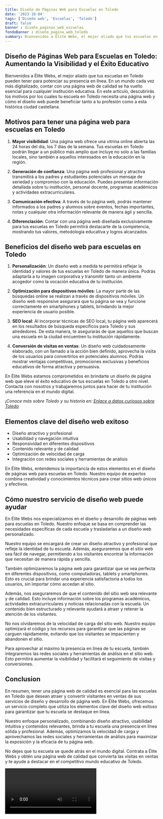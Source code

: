 ```yaml
---
title: Diseño de Páginas Web para Escuelas en Toledo
date: '2023-10-04'
tags: ['Diseño web', 'Escuelas', 'Toledo']
draft: false
banner : diseño_paginas_web_escuelas
fondoBanner : diseño_pagina_web_toledo
summary: Bienvenidos a Élite Webs, el mejor aliado que tus escuelas en Toledo pueden tener para potenciar su presencia en línea. En un mundo cada vez más digitalizado, contar con una página web de calidad se ha vuelto esencial para cualquier institución educativa. En este artículo, descubrirás los motivos por los cuales tu escuela en Toledo necesita una página web y cómo el diseño web puede beneficiar tanto a tu profesión como a esta histórica ciudad castellana.
---
```


## Diseño de Páginas Web para Escuelas en Toledo: Aumentando la Visibilidad y el Éxito Educativo

Bienvenidos a Élite Webs, el mejor aliado que tus escuelas en Toledo pueden tener para potenciar su presencia en línea. En un mundo cada vez más digitalizado, contar con una página web de calidad se ha vuelto esencial para cualquier institución educativa. En este artículo, descubrirás los motivos por los cuales tu escuela en Toledo necesita una página web y cómo el diseño web puede beneficiar tanto a tu profesión como a esta histórica ciudad castellana.

## Motivos para tener una página web para escuelas en Toledo

1. **Mayor visibilidad**: Una página web ofrece una vitrina online abierta las 24 horas del día, los 7 días de la semana. Tus escuelas en Toledo podrán llegar a un público más amplio que incluye no solo a las familias locales, sino también a aquellos interesados en la educación en la región.

2. **Generación de confianza**: Una página web profesional y atractiva transmitirá a los padres y estudiantes potenciales un mensaje de seriedad y compromiso con la educación. Puedes presentar información detallada sobre tu institución, personal docente, programas académicos y actividades extracurriculares.

3. **Comunicación efectiva**: A través de tu página web, podrás mantener informados a los padres y alumnos sobre eventos, fechas importantes, notas y cualquier otra información relevante de manera ágil y sencilla.

4. **Diferenciación**: Contar con una página web diseñada exclusivamente para tus escuelas en Toledo permitirá destacarte de la competencia, mostrando tus valores, metodología educativa y logros alcanzados.

## Beneficios del diseño web para escuelas en Toledo

1. **Personalización**: Un diseño web a medida te permitirá reflejar la identidad y valores de tus escuelas en Toledo de manera única. Podrás adaptarla a tu imagen corporativa y transmitir tanto un ambiente acogedor como la vocación educativa de tu institución.

2. **Optimización para dispositivos móviles**: La mayor parte de las búsquedas online se realizan a través de dispositivos móviles. Un diseño web responsive asegurará que tu página se vea y funcione correctamente en smartphones y tablets, brindando la mejor experiencia de usuario posible.

3. **SEO local**: Al incorporar técnicas de SEO local, tu página web aparecerá en los resultados de búsqueda específicos para Toledo y sus alrededores. De esta manera, te asegurarás de que aquellos que buscan una escuela en la ciudad encuentren tu institución rápidamente.

4. **Conversión de visitas en ventas**: Un diseño web cuidadosamente elaborado, con un llamado a la acción bien definido, aprovecha la visita de los usuarios para convertirlos en potenciales alumnos. Podrás mostrar ventajas competitivas, promociones exclusivas y beneficios educativos de forma atractiva y persuasiva.

En Élite Webs estamos comprometidos en brindarte un diseño de página web que eleve el éxito educativo de tus escuelas en Toledo a otro nivel. Contacta con nosotros y trabajaremos juntos para hacer de tu institución una referencia en el mundo digital.

_¡Conoce más sobre Toledo y su historia en: [Enlace a datos curiosos sobre Toledo](https://www.turismocastillalamancha.es/patrimonio/ciudades/toledo-79037/datos-curiosos)_

<GifSeo />

<Cta />

## Elementos clave del diseño web exitoso

- Diseño atractivo y profesional
- Usabilidad y navegación intuitiva
- Responsividad en diferentes dispositivos
- Contenido relevante y de calidad
- Optimización de velocidad de carga
- Integración con redes sociales y herramientas de análisis

En Élite Webs, entendemos la importancia de estos elementos en el diseño de páginas web para escuelas en Toledo. Nuestro equipo de expertos combina creatividad y conocimientos técnicos para crear sitios web únicos y efectivos.

## Cómo nuestro servicio de diseño web puede ayudar

En Élite Webs nos especializamos en el diseño y desarrollo de páginas web para escuelas en Toledo. Nuestro enfoque se basa en comprender las necesidades específicas de cada escuela y trasladarlas a un diseño web personalizado.

Nuestro equipo se encargará de crear un diseño atractivo y profesional que refleje la identidad de tu escuela. Además, aseguraremos que el sitio web sea fácil de navegar, permitiendo a los visitantes encontrar la información que necesitan de manera rápida y sencilla.

También optimizaremos la página web para garantizar que se vea perfecta en diferentes dispositivos, como computadoras, tablets y smartphones. Esto es crucial para brindar una experiencia satisfactoria a todos los usuarios, sin importar cómo accedan al sitio.

Además, nos aseguraremos de que el contenido del sitio web sea relevante y de calidad. Esto incluye información sobre los programas académicos, actividades extracurriculares y noticias relacionadas con la escuela. Un contenido bien estructurado y relevante ayudará a atraer y retener la atención de los visitantes.

No nos olvidaremos de la velocidad de carga del sitio web. Nuestro equipo optimizará el código y los recursos para garantizar que las páginas se carguen rápidamente, evitando que los visitantes se impacienten y abandonen el sitio.

Para aprovechar al máximo la presencia en línea de tu escuela, también integraremos las redes sociales y herramientas de análisis en el sitio web. Esto permitirá aumentar la visibilidad y facilitará el seguimiento de visitas y conversiones.

## Conclusion

En resumen, tener una página web de calidad es esencial para las escuelas en Toledo que desean atraer y convertir visitantes en ventas de sus servicios de diseño y desarrollo de página web. En Élite Webs, ofrecemos un servicio completo que utiliza los elementos clave del diseño web exitoso para garantizar que tu escuela se destaque en línea.

Nuestro enfoque personalizado, combinando diseño atractivo, usabilidad intuitiva y contenidos relevantes, brinda a tu escuela una presencia en línea sólida y profesional. Además, optimizamos la velocidad de carga y aprovechamos las redes sociales y herramientas de análisis para maximizar la exposición y la eficacia de tu página web.

No dejes que tu escuela se quede atrás en el mundo digital. Contrata a Élite Webs y obtén una página web de calidad que convierta las visitas en ventas y te ayude a destacar en el competitivo mundo educativo de Toledo.

<Video />

<CtaBot job='Escuelas' city='Toledo'/>

<Gmaps query='Toledo+españa+maps' />